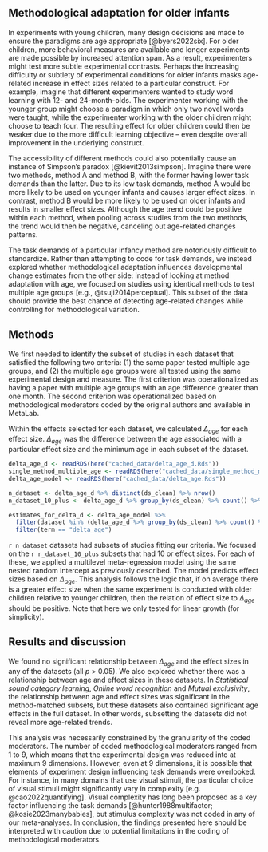 
## Methodological adaptation for older infants

In experiments with young children, many design decisions are made to ensure the paradigms are age appropriate [@byers2022six]. For older children, more behavioral measures are available and longer experiments are made possible by  increased attention span. As a result, experimenters might test more subtle experimental contrasts. Perhaps the increasing difficulty or subtlety  of experimental conditions for older infants masks age-related increase in effect sizes related to a particular construct. For example, imagine that different experimenters wanted to study word learning with 12- and 24-month-olds. The experimenter working with the younger group might choose a paradigm in which only two novel words were taught, while the experimenter working with the older children might choose to teach four. The resulting effect for older children could then be weaker due to the more difficult learning objective -- even despite overall improvement in the underlying construct.

The accessibility of different methods could also potentially cause an instance of Simpson’s paradox [@kievit2013simpson]. Imagine there were two methods, method A and method B, with the former having lower task demands than the latter. Due to its low task demands, method A would be more likely to be used on younger infants and causes larger effect sizes. In contrast, method B would be more likely to be used on older infants and results in smaller effect sizes. Although the age trend could be positive within each method, when pooling across studies from the two methods, the trend would then be negative, canceling out age-related changes patterns. 

The task demands of a particular infancy method are notoriously difficult to standardize. Rather than attempting to code for task demands, we instead explored whether methodological adaptation influences developmental change estimates from the other side: instead of looking at method adaptation with age, we focused on studies using identical methods to test multiple age groups [e.g., @tsuji2014perceptual]. This subset of the data should provide the best chance of detecting age-related changes while controlling for methodological variation. 

## Methods

We first needed to identify the subset of studies in each dataset that satisfied the following two criteria: (1) the same paper tested multiple age groups, and (2) the multiple age groups were all tested using the same experimental design and measure. The first criterion was operationalized as having a paper with multiple age groups with an age difference greater than  one month. The second criterion was operationalized based on methodological moderators coded by the original authors and available in MetaLab. 

Within the effects selected for each dataset, we calculated $\Delta_{age}$ for each effect size. $\Delta_{age}$ was the difference between the age associated with a particular effect size and the minimum age in each subset of the dataset. 

```r
delta_age_d <- readRDS(here("cached_data/delta_age_d.Rds"))
single_method_multiple_age <- readRDS(here("cached_data/single_method_multiple_age.Rds"))
delta_age_model <- readRDS(here("cached_data/delta_age.Rds"))

n_dataset <- delta_age_d %>% distinct(ds_clean) %>% nrow()
n_dataset_10_plus <- delta_age_d %>% group_by(ds_clean) %>% count() %>% filter(n > 10) %>% nrow()

estimates_for_delta_d <- delta_age_model %>% 
  filter(dataset %in% (delta_age_d %>% group_by(ds_clean) %>% count() %>% filter(n > 10) %>% pull(ds_clean))) %>% 
  filter(term == "delta_age")
```

`r n_dataset` datasets had subsets of studies fitting our criteria. We focused on the `r n_dataset_10_plus` subsets that had 10 or effect sizes. For each of these, we applied a multilevel meta-regression model using the same nested random intercept as previously described. The model predicts effect sizes based on $\Delta_{age}$. This analysis follows the logic that, if on average there is a greater effect size when the same experiment is conducted with older children relative to younger children, then the relation of effect size to $\Delta_{age}$ should be positive. Note that here we only tested for linear growth (for simplicity).

## Results and discussion 

We found no significant relationship between $\Delta_{age}$ and the effect sizes in any of the datasets (all *p* > 0.05). We also explored whether there was a relationship between age and effect sizes in these datasets. In *Statistical sound category learning*, *Online word recognition* and *Mutual exclusivity*, the relationship between age and effect sizes was significant in the method-matched subsets, but these datasets also contained significant age effects in the full dataset. In other words, subsetting the datasets did not reveal more age-related trends.  

This analysis was necessarily constrained by the granularity of the coded moderators. The number of coded methodological moderators ranged from 1 to 9, which means that the experimental design was reduced into at maximum 9 dimensions. However, even at 9 dimensions, it is possible that elements of experiment design influencing task demands were overlooked. For instance, in many domains that use visual stimuli, the particular choice of visual stimuli might significantly vary in complexity [e.g. @cao2022quantifying]. Visual complexity has long been proposed as a key factor influencing the task demands [@hunter1988multifactor; @kosie2023manybabies], but stimulus complexity was not coded in any of our meta-analyses. In conclusion, the findings presented here should be interpreted with caution due to potential limitations in the coding of methodological moderators. 

